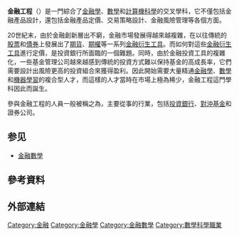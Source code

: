 {{expand language|1=en|page=|time=2019-08-31T01:06:14+00:00}}
'''金融工程'''（{{lang|en|'''Financial Engineering'''}}）是一門綜合了[[金融學|金融學]]、[[數學|數學]]和[[計算機科學|計算機科學]]的交叉學科，它不僅包括金融產品設計，還包括金融產品定價、交易策略設計、金融風險管理等各個方面。

20世紀末，由於金融創新層出不窮，金融市場發展得越來越複雜，在以往傳統的[[股票|股票]]和[[債券|債券]]上發展出了[[期貨|期貨]]、[[期權|期權]]等一系列[[金融衍生工具|金融衍生工具]]。而如何對這些[[金融衍生工具|金融衍生工具]]進行定價，是投資銀行所面臨的一個難題。同時，由於金融投資工具的複雜化，一些基金管理公司越來越感到傳統的投資方式難以保持基金的高成長率，它們需要設計出風險更高的投資組合來獲得盈利。因此開始需要大量精通[[金融學|金融學]]、[[數學|數學]]和[[機器學習|機器學習]]的複合型人才，而這樣的人才當時在市場上極為稀少，金融工程這門學科因此而誕生。

參與金融工程的人員一般被稱之為{{link-en|定量分析師|Quantitative analyst}}，主要從事的行業，包括[[投資銀行|投資銀行]]、[[對沖基金|對沖基金]]和證券公司。

== 参见 ==
*[[金融數學|金融數學]]

== 參考資料 ==
{{reflist}}

== 外部連結 ==

{{金融學領域}}
{{Finance-stub}}

[[Category:金融|Category:金融]]
[[Category:金融學|Category:金融學]]
[[Category:金融數學|Category:金融數學]]
[[Category:數學科學職業|Category:數學科學職業]]